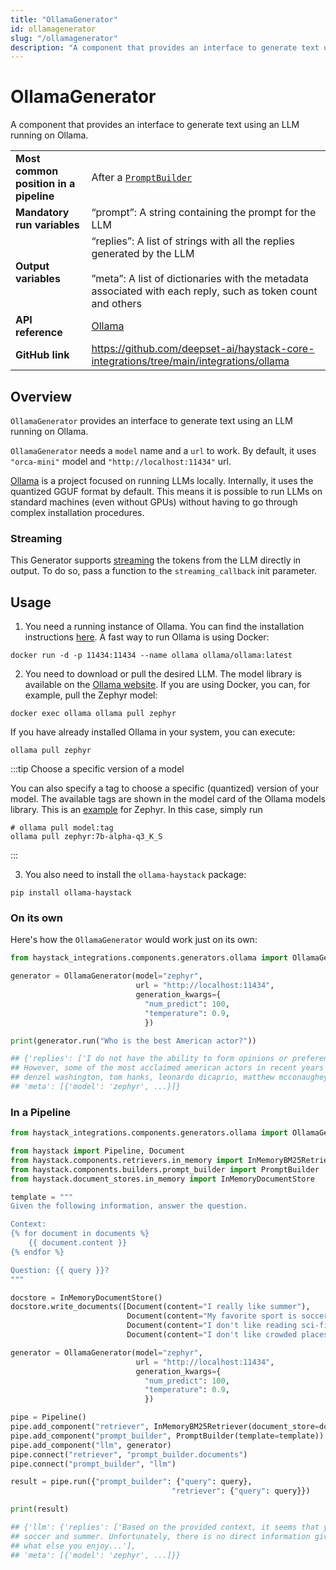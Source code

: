 ```yaml
---
title: "OllamaGenerator"
id: ollamagenerator
slug: "/ollamagenerator"
description: "A component that provides an interface to generate text using an LLM running on Ollama."
---
```


# OllamaGenerator

A component that provides an interface to generate text using an LLM running on Ollama.

|  |  |
| --- | --- |
| **Most common position in a pipeline** | After a [`PromptBuilder`](/docs/pipeline-components/builders/promptbuilder.mdx) |
| **Mandatory run variables** | “prompt”: A string containing the prompt for the LLM |
| **Output variables** | “replies”: A list of strings with all the replies generated by the LLM  <br /> <br />”meta”: A list of dictionaries with the metadata associated with each reply, such as token count and others |
| **API reference** | [Ollama](/reference/integrations-ollama) |
| **GitHub link** | https://github.com/deepset-ai/haystack-core-integrations/tree/main/integrations/ollama |

## Overview

`OllamaGenerator` provides an interface to generate text using an LLM running on Ollama.

`OllamaGenerator`  needs a `model`  name and a `url` to work. By default, it uses `"orca-mini"` model and `"http://localhost:11434"` url.

[Ollama](https://github.com/jmorganca/ollama) is a project focused on running LLMs locally. Internally, it uses the quantized GGUF format by default. This means it is possible to run LLMs on standard machines (even without GPUs) without having to go through complex installation procedures.

### Streaming

This Generator supports [streaming](guides-to-generators/choosing-the-right-generator.mdx#streaming-support) the tokens from the LLM directly in output. To do so, pass a function to the `streaming_callback` init parameter.

## Usage

1. You need a running instance of Ollama. You can find the installation instructions [here](https://github.com/jmorganca/ollama).
   A fast way to run Ollama is using Docker:

```shell
docker run -d -p 11434:11434 --name ollama ollama/ollama:latest
```

2. You need to download or pull the desired LLM. The model library is available on the [Ollama website](https://ollama.ai/library).
   If you are using Docker, you can, for example, pull the Zephyr model:

```shell
docker exec ollama ollama pull zephyr
```

If you have already installed Ollama in your system, you can execute:

```shell
ollama pull zephyr
```

:::tip
Choose a specific version of a model

You can also specify a tag to choose a specific (quantized) version of your model. The available tags are shown in the model card of the Ollama models library. This is an [example](https://ollama.ai/library/zephyr/tags) for Zephyr.
In this case, simply run

```shell
# ollama pull model:tag
ollama pull zephyr:7b-alpha-q3_K_S
```
:::

3. You also need to install the `ollama-haystack` package:

```shell
pip install ollama-haystack
```

### On its own

Here's how the `OllamaGenerator` would work just on its own:

```python
from haystack_integrations.components.generators.ollama import OllamaGenerator

generator = OllamaGenerator(model="zephyr",
                            url = "http://localhost:11434",
                            generation_kwargs={
                              "num_predict": 100,
                              "temperature": 0.9,
                              })

print(generator.run("Who is the best American actor?"))

## {'replies': ['I do not have the ability to form opinions or preferences.
## However, some of the most acclaimed american actors in recent years include
## denzel washington, tom hanks, leonardo dicaprio, matthew mcconaughey...'],
## 'meta': [{'model': 'zephyr', ...}]}
```

### In a Pipeline

```python
from haystack_integrations.components.generators.ollama import OllamaGenerator

from haystack import Pipeline, Document
from haystack.components.retrievers.in_memory import InMemoryBM25Retriever
from haystack.components.builders.prompt_builder import PromptBuilder
from haystack.document_stores.in_memory import InMemoryDocumentStore

template = """
Given the following information, answer the question.

Context:
{% for document in documents %}
    {{ document.content }}
{% endfor %}

Question: {{ query }}?
"""

docstore = InMemoryDocumentStore()
docstore.write_documents([Document(content="I really like summer"),
                          Document(content="My favorite sport is soccer"),
                          Document(content="I don't like reading sci-fi books"),
                          Document(content="I don't like crowded places"),])

generator = OllamaGenerator(model="zephyr",
                            url = "http://localhost:11434",
                            generation_kwargs={
                              "num_predict": 100,
                              "temperature": 0.9,
                              })

pipe = Pipeline()
pipe.add_component("retriever", InMemoryBM25Retriever(document_store=docstore))
pipe.add_component("prompt_builder", PromptBuilder(template=template))
pipe.add_component("llm", generator)
pipe.connect("retriever", "prompt_builder.documents")
pipe.connect("prompt_builder", "llm")

result = pipe.run({"prompt_builder": {"query": query},
									"retriever": {"query": query}})

print(result)

## {'llm': {'replies': ['Based on the provided context, it seems that you enjoy
## soccer and summer. Unfortunately, there is no direct information given about
## what else you enjoy...'],
## 'meta': [{'model': 'zephyr', ...]}}
```
